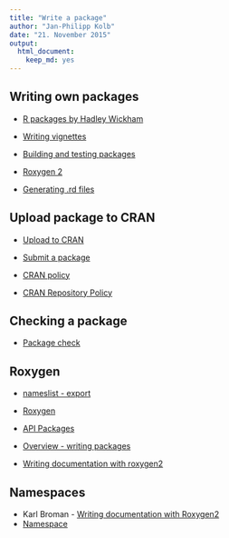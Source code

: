 ```yaml
---
title: "Write a package"
author: "Jan-Philipp Kolb"
date: "21. November 2015"
output: 
  html_document: 
    keep_md: yes
---
```



## Writing own packages

- [R packages by Hadley Wickham](http://r-pkgs.had.co.nz/description.html)

- [Writing vignettes](http://kbroman.org/pkg_primer/pages/vignettes.html)

- [Building and testing packages](https://support.rstudio.com/hc/en-us/articles/200486508-Building-Testing-and-Distributing-Packages)

- [Roxygen 2](http://r-pkgs.had.co.nz/man.html)

- [Generating .rd files](https://cran.r-project.org/web/packages/roxygen2/vignettes/rd.html)

## Upload package to CRAN

- [Upload to CRAN](http://kbroman.org/pkg_primer/pages/cran.html)

- [Submit a package](https://cran.r-project.org/submit.html)

- [CRAN policy](https://cran.r-project.org/submit.html)
- [CRAN Repository Policy](https://cran.r-project.org/web/packages/policies.html)

## Checking a package

- [Package check](http://r-pkgs.had.co.nz/check.html)

## Roxygen 

- [nameslist - export](http://troublevn.com/41749/function-lmlist-after-installing-updating-packages-duplicate)

- [Roxygen](http://stackoverflow.com/questions/8597993/does-roxygen2-automatically-write-namespace-directives-for-imports-packages)

- [API Packages](https://cran.r-project.org/web/packages/httr/vignettes/api-packages.html)

- [Overview - writing packages](https://cran.r-project.org/doc/manuals/r-release/R-exts.html)

- [Writing documentation with roxygen2](http://kbroman.org/pkg_primer/pages/docs.html)

## Namespaces

- Karl Broman - [Writing documentation with Roxygen2 ](http://kbroman.org/pkg_primer/pages/docs.html)
- [Namespace](http://r-pkgs.had.co.nz/namespace.html)
